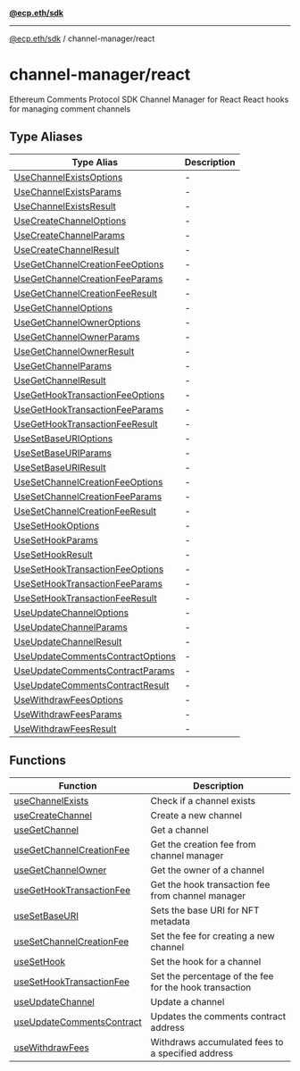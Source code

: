 [**@ecp.eth/sdk**](../../index.mdx)

***

[@ecp.eth/sdk](/sdk-reference/index.mdx) / channel-manager/react

# channel-manager/react

Ethereum Comments Protocol SDK Channel Manager for React
React hooks for managing comment channels

## Type Aliases

| Type Alias | Description |
| ------ | ------ |
| [UseChannelExistsOptions](/sdk-reference/channel-manager/react/type-aliases/UseChannelExistsOptions.mdx) | - |
| [UseChannelExistsParams](/sdk-reference/channel-manager/react/type-aliases/UseChannelExistsParams.mdx) | - |
| [UseChannelExistsResult](/sdk-reference/channel-manager/react/type-aliases/UseChannelExistsResult.mdx) | - |
| [UseCreateChannelOptions](/sdk-reference/channel-manager/react/type-aliases/UseCreateChannelOptions.mdx) | - |
| [UseCreateChannelParams](/sdk-reference/channel-manager/react/type-aliases/UseCreateChannelParams.mdx) | - |
| [UseCreateChannelResult](/sdk-reference/channel-manager/react/type-aliases/UseCreateChannelResult.mdx) | - |
| [UseGetChannelCreationFeeOptions](/sdk-reference/channel-manager/react/type-aliases/UseGetChannelCreationFeeOptions.mdx) | - |
| [UseGetChannelCreationFeeParams](/sdk-reference/channel-manager/react/type-aliases/UseGetChannelCreationFeeParams.mdx) | - |
| [UseGetChannelCreationFeeResult](/sdk-reference/channel-manager/react/type-aliases/UseGetChannelCreationFeeResult.mdx) | - |
| [UseGetChannelOptions](/sdk-reference/channel-manager/react/type-aliases/UseGetChannelOptions.mdx) | - |
| [UseGetChannelOwnerOptions](/sdk-reference/channel-manager/react/type-aliases/UseGetChannelOwnerOptions.mdx) | - |
| [UseGetChannelOwnerParams](/sdk-reference/channel-manager/react/type-aliases/UseGetChannelOwnerParams.mdx) | - |
| [UseGetChannelOwnerResult](/sdk-reference/channel-manager/react/type-aliases/UseGetChannelOwnerResult.mdx) | - |
| [UseGetChannelParams](/sdk-reference/channel-manager/react/type-aliases/UseGetChannelParams.mdx) | - |
| [UseGetChannelResult](/sdk-reference/channel-manager/react/type-aliases/UseGetChannelResult.mdx) | - |
| [UseGetHookTransactionFeeOptions](/sdk-reference/channel-manager/react/type-aliases/UseGetHookTransactionFeeOptions.mdx) | - |
| [UseGetHookTransactionFeeParams](/sdk-reference/channel-manager/react/type-aliases/UseGetHookTransactionFeeParams.mdx) | - |
| [UseGetHookTransactionFeeResult](/sdk-reference/channel-manager/react/type-aliases/UseGetHookTransactionFeeResult.mdx) | - |
| [UseSetBaseURIOptions](/sdk-reference/channel-manager/react/type-aliases/UseSetBaseURIOptions.mdx) | - |
| [UseSetBaseURIParams](/sdk-reference/channel-manager/react/type-aliases/UseSetBaseURIParams.mdx) | - |
| [UseSetBaseURIResult](/sdk-reference/channel-manager/react/type-aliases/UseSetBaseURIResult.mdx) | - |
| [UseSetChannelCreationFeeOptions](/sdk-reference/channel-manager/react/type-aliases/UseSetChannelCreationFeeOptions.mdx) | - |
| [UseSetChannelCreationFeeParams](/sdk-reference/channel-manager/react/type-aliases/UseSetChannelCreationFeeParams.mdx) | - |
| [UseSetChannelCreationFeeResult](/sdk-reference/channel-manager/react/type-aliases/UseSetChannelCreationFeeResult.mdx) | - |
| [UseSetHookOptions](/sdk-reference/channel-manager/react/type-aliases/UseSetHookOptions.mdx) | - |
| [UseSetHookParams](/sdk-reference/channel-manager/react/type-aliases/UseSetHookParams.mdx) | - |
| [UseSetHookResult](/sdk-reference/channel-manager/react/type-aliases/UseSetHookResult.mdx) | - |
| [UseSetHookTransactionFeeOptions](/sdk-reference/channel-manager/react/type-aliases/UseSetHookTransactionFeeOptions.mdx) | - |
| [UseSetHookTransactionFeeParams](/sdk-reference/channel-manager/react/type-aliases/UseSetHookTransactionFeeParams.mdx) | - |
| [UseSetHookTransactionFeeResult](/sdk-reference/channel-manager/react/type-aliases/UseSetHookTransactionFeeResult.mdx) | - |
| [UseUpdateChannelOptions](/sdk-reference/channel-manager/react/type-aliases/UseUpdateChannelOptions.mdx) | - |
| [UseUpdateChannelParams](/sdk-reference/channel-manager/react/type-aliases/UseUpdateChannelParams.mdx) | - |
| [UseUpdateChannelResult](/sdk-reference/channel-manager/react/type-aliases/UseUpdateChannelResult.mdx) | - |
| [UseUpdateCommentsContractOptions](/sdk-reference/channel-manager/react/type-aliases/UseUpdateCommentsContractOptions.mdx) | - |
| [UseUpdateCommentsContractParams](/sdk-reference/channel-manager/react/type-aliases/UseUpdateCommentsContractParams.mdx) | - |
| [UseUpdateCommentsContractResult](/sdk-reference/channel-manager/react/type-aliases/UseUpdateCommentsContractResult.mdx) | - |
| [UseWithdrawFeesOptions](/sdk-reference/channel-manager/react/type-aliases/UseWithdrawFeesOptions.mdx) | - |
| [UseWithdrawFeesParams](/sdk-reference/channel-manager/react/type-aliases/UseWithdrawFeesParams.mdx) | - |
| [UseWithdrawFeesResult](/sdk-reference/channel-manager/react/type-aliases/UseWithdrawFeesResult.mdx) | - |

## Functions

| Function | Description |
| ------ | ------ |
| [useChannelExists](/sdk-reference/channel-manager/react/functions/useChannelExists.mdx) | Check if a channel exists |
| [useCreateChannel](/sdk-reference/channel-manager/react/functions/useCreateChannel.mdx) | Create a new channel |
| [useGetChannel](/sdk-reference/channel-manager/react/functions/useGetChannel.mdx) | Get a channel |
| [useGetChannelCreationFee](/sdk-reference/channel-manager/react/functions/useGetChannelCreationFee.mdx) | Get the creation fee from channel manager |
| [useGetChannelOwner](/sdk-reference/channel-manager/react/functions/useGetChannelOwner.mdx) | Get the owner of a channel |
| [useGetHookTransactionFee](/sdk-reference/channel-manager/react/functions/useGetHookTransactionFee.mdx) | Get the hook transaction fee from channel manager |
| [useSetBaseURI](/sdk-reference/channel-manager/react/functions/useSetBaseURI.mdx) | Sets the base URI for NFT metadata |
| [useSetChannelCreationFee](/sdk-reference/channel-manager/react/functions/useSetChannelCreationFee.mdx) | Set the fee for creating a new channel |
| [useSetHook](/sdk-reference/channel-manager/react/functions/useSetHook.mdx) | Set the hook for a channel |
| [useSetHookTransactionFee](/sdk-reference/channel-manager/react/functions/useSetHookTransactionFee.mdx) | Set the percentage of the fee for the hook transaction |
| [useUpdateChannel](/sdk-reference/channel-manager/react/functions/useUpdateChannel.mdx) | Update a channel |
| [useUpdateCommentsContract](/sdk-reference/channel-manager/react/functions/useUpdateCommentsContract.mdx) | Updates the comments contract address |
| [useWithdrawFees](/sdk-reference/channel-manager/react/functions/useWithdrawFees.mdx) | Withdraws accumulated fees to a specified address |
